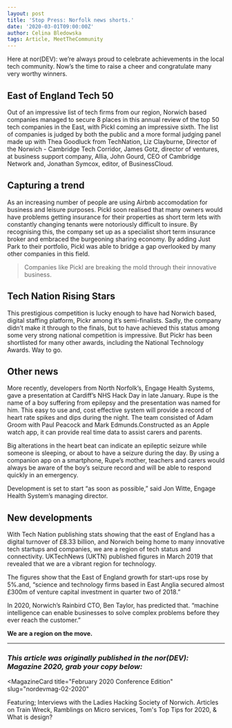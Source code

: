 ```yaml
---
layout: post
title: 'Stop Press: Norfolk news shorts.'
date: '2020-03-01T09:00:00Z'
author: Celina Bledowska
tags: Article, MeetTheCommunity
---
```


Here at nor(DEV): we’re always proud to celebrate achievements in the local tech community. Now’s the time to raise a cheer and congratulate many very worthy winners.

## East of England Tech 50

Out of an impressive list of tech firms from our region, Norwich based companies managed to secure 8 places in this annual review of the top 50 tech companies in the East, with Pickl coming an impressive sixth. The list of companies is judged by both the public and a more formal judging panel made up with Thea Goodluck from TechNation, Liz Clayburne, Director of the Norwich - Cambridge Tech Corridor, James Gotz, director of ventures, at business support company, Allia, John Gourd, CEO of Cambridge Network and, Jonathan Symcox, editor, of BusinessCloud.

## Capturing a trend

As an increasing number of people are using Airbnb accomodation for business and leisure purposes. Pickl soon realised that many owners would have problems getting insurance for their properties as short term lets with constantly changing tenants were notoriously difficult to insure. By recognising this, the company set up as a specialist short term insurance broker and embraced the burgeoning sharing economy. By adding Just Park to their portfolio, Pickl was able to bridge a gap overlooked by many other companies in this field.

> Companies like Pickl are breaking the mold through their innovative business.

## Tech Nation Rising Stars

This prestigious competition is lucky enough to have had Norwich based, digital staffing platform, Pickr among it’s semi-finalists. Sadly, the company didn’t make it through to the finals, but to have achieved this status among some very strong national competition is impressive. But Pickr has been shortlisted for many other awards, including the National Technology Awards. Way to go.

## Other news

More recently, developers from North Norfolk’s, Engage Health Systems, gave a presentation at Cardiff’s NHS Hack Day in late January. Rupe is the name of a boy suffering from epilepsy and the presentation was named for him. This easy to use and, cost effective system will provide a record of heart rate spikes and dips during the night. The team consisted of Adam Groom with Paul Peacock and Mark Edmunds.Constructed as an Apple watch app, it can provide real time data to assist carers and parents.

Big alterations in the heart beat can indicate an epileptic seizure while someone is sleeping, or about to have a seizure during the day. By using a companion app on a smartphone, Rupe’s mother, teachers and carers would always be aware of the boy’s seizure record and will be able to respond quickly in an emergency.

Development is set to start “as soon as possible,” said Jon Witte, Engage Health System’s managing director.

## New developments

With Tech Nation publishing stats showing that the east of England has a digital turnover of £8.33 billion, and Norwich being home to many innovative tech startups and companies, we are a region of tech status and connectivity. UKTechNews (UKTN) published figures in March 2019 that revealed that we are a vibrant region for technology.

The figures show that the East of England growth for start-ups rose by 5%.and, “science and technology firms based in East Anglia secured almost £300m of venture capital investment in quarter two of 2018.”

In 2020, Norwich’s Rainbird CTO, Ben Taylor, has predicted that. “machine intelligence can enable businesses to solve complex problems before they ever reach the customer.”

**We are a region on the move.**

***

### _This article was originally published in the nor(DEV): Magazine 2020, grab your copy below:_


<MagazineCard
  title="February 2020 Conference Edition"
  slug="nordevmag-02-2020"
>
  <p>
    Featuring; Interviews with the Ladies Hacking Society of
    Norwich. Articles on Train Wreck, Ramblings on Micro services,
    Tom's Top Tips for 2020, &amp; What is design?
  </p>
</MagazineCard>